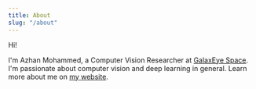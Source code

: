 ```yaml
---
title: About
slug: "/about"
---
```


Hi!

I'm Azhan Mohammed, a Computer Vision Researcher at [GalaxEye Space](https://galaxeye.space/). I'm passionate about computer vision and deep learning in general. Learn more about me on [my website](https://azhanmohammed.netlify.app/).
